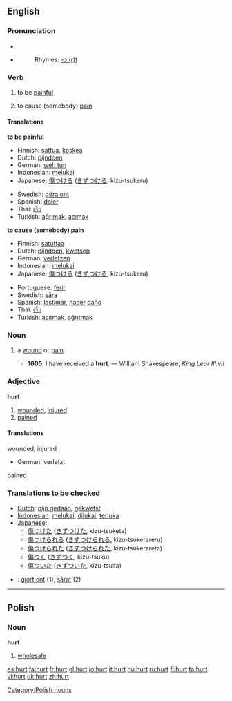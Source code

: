 ==English==

===Pronunciation===
*{{IPA|/hɜɻt/}}
*{{audio|en-us-hurt.ogg|Audio (US)}}
*:Rhymes: [[Rhymes:English:-ɜː(r)t|-ɜː(r)t]]

===Verb===
{{en-verb|hurts|hurting|hurt}}

# {{intransitive}} to be [[painful]]
# {{transitive}} to cause (somebody) [[pain]]

====Translations====
'''to be painful'''
{{top}}
*Finnish: [[sattua]], [[koskea]]
*Dutch: [[pijndoen]]
*German: [[weh tun]]
*Indonesian: [[luka|melukai]]
*Japanese: [[傷つける]] ([[きずつける]], kizu-tsukeru)
{{mid}}
*Swedish: [[göra ont]]
*Spanish: [[doler]]
*Thai: [[เจ็บ]]
*Turkish: [[ağrımak]], [[acımak]]
{{bottom}}

'''to cause (somebody) pain'''
{{top}}
*Finnish: [[satuttaa]]
*Dutch: [[pijndoen]], [[kwetsen]]
*German: [[verletzen]]
*Indonesian: [[luka|melukai]]
*Japanese: [[傷つける]] ([[きずつける]], kizu-tsukeru)
{{mid}}
*Portuguese: [[ferir]]
*Swedish: [[såra]]
*Spanish: [[lastimar]], [[hacer]] [[daño]]
*Thai: [[เจ็บ]]
*Turkish: [[acıtmak]], [[ağrıtmak]]
{{bottom}}

===Noun===
{{en-noun}}

# {{archaic}} a [[wound]] or [[pain]]
#*'''1605''': I have received a '''hurt'''. — William Shakespeare, ''King Lear III.vii''

===Adjective===
'''hurt'''
# [[wounded]], [[injured]]
# [[pained]]

====Translations====
;wounded, injured
*German: verletzt

;pained


===Translations to be checked===
*[[Dutch]]: [[pijn gedaan]], [[gekwetst]]   
*[[Indonesian]]: [[luka|melukai]], [[luka|dilukai]], [[luka|terluka]]   
*[[Japanese]]:   
** [[傷つけた]] ([[きずつけた]], kizu-tsuketa)   
** [[傷つけられる]] ([[きずつけられる]], kizu-tsukerareru)   
** [[傷つけられた]] ([[きずつけられた]], kizu-tsukerareta)   
** [[傷つく]] ([[きずつく]], kizu-tsuku)   
** [[傷ついた]] ([[きずついた]], kizu-tsuita)   
*{{sv}}: [[gjort ont]] (1), [[sårat]] (2) 

----

==Polish==

===Noun===
'''hurt'''

#[[wholesale]]

[[Category:Polish nouns]]

[[es:hurt]]
[[fa:hurt]]
[[fr:hurt]]
[[gl:hurt]]
[[io:hurt]]
[[it:hurt]]
[[hu:hurt]]
[[ru:hurt]]
[[fi:hurt]]
[[ta:hurt]]
[[vi:hurt]]
[[uk:hurt]]
[[zh:hurt]]